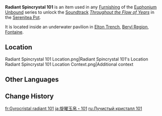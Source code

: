 {{Item Infobox
|id          = 141201
|image       = Item Radiant Spincrystal.png
|type        = Adventure Items
|group       = Radiant Spincrystals
|group2      = Fontaine Spincrystals
|quality     = 4
|invCategory = Precious Items
|description = This wondrous crystal contains a certain rhythm, like something beautiful woven from delicate silk. These items can be found throughout the mainland or from merchants who collect curios. The tune held within this crystal can be revivified in your Serenitea Pot using either "[[Euphonium Unbound: Winding]]" or "[[Euphonium Unbound: Soaring]]." The tune contained within this [[Radiant Spincrystal]] is "[[Throughout the Flow of Years]]."
|source1     = [[Elton Trench]]
|track       = Throughout the Flow of Years
}}
'''Radiant Spincrystal 101''' is an item used in any [[Furnishing]] of the [[Euphonium Unbound]] series to unlock the [[Soundtrack]] ''[[Throughout the Flow of Years]]'' in the [[Serenitea Pot]].

It is located inside an underwater pavilion in [[Elton Trench]], [[Beryl Region]], [[Fontaine]].

==Location==
<gallery>
Radiant Spincrystal 101 Location.png|Radiant Spincrystal 101's Location
Radiant Spincrystal 101 Location Context.png|Additional context
</gallery>

==Other Languages==
{{Other Languages
|default_hidden = 1
|en      = Radiant Spincrystal 101
|zhs     = 旋曜玉帛・其一百零一
|zhs_rm  = 
|zht     = 旋曜玉帛・其一百零一
|zht_rm  = 
|zh_tl   = 
|ja      = 旋曜玉帛・101
|ja_rm   = Sen'you Gyokuhaku - Hyaku-ichi
|ko      = 빛나는 결정・101
|ko_rm   = 
|ko_tl   = 
|es      = Girocristal radiante (101)
|es_tl   = 
|fr      = Gyrocristal radiant 101
|fr_tl   = 
|ru      = Лучистый кристалл 101
|ru_tl   = 
|th      = Radiant Spincrystal 101
|vi      = Ngọc Thạch Âm Vang 101
|vi_tl   = 
|de      = Strahlender Drehkristall CI
|de_tl   = 
|id      = Radiant Spincrystal 101
|pt      = Cristal Rodopiante Radiante 101
|pt_tl   = 
|tr      = Parlak Burgu Kristal 101
|tr_tl   = 
|it      = Voltacristallo radioso 101
|it_tl   = 
}}

==Change History==
{{Change History|4.0}}

[[fr:Gyrocristal radiant 101]]
[[ja:旋曜玉帛・101]]
[[ru:Лучистый кристалл 101]]